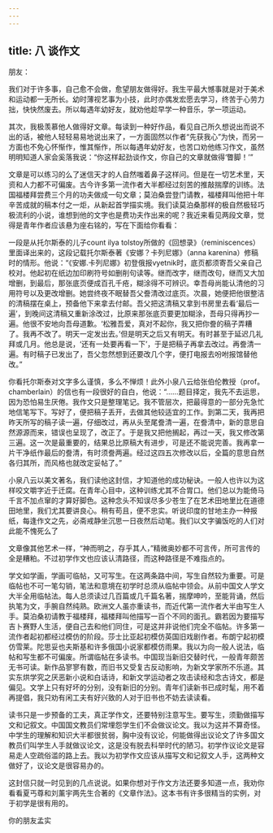 ```yaml
---
---
---
```

title: 八 谈作文
---




朋友：

我们对于许多事，自己愈不会做，愈望朋友做得好。我生平最大憾事就是对于美术和运动都一无所长。幼时薄视艺事为小技，此时亦偶发宏愿去学习，终苦于心劳力拙，快快然废去。所以每遇年幼好友，就劝他趁早学一种音乐，学一项运动。

其次，我极羡慕他人做得好文章。每读到一种好作品，看见自己所久想说出而说不出的话，被他人轻轻易易地说出来了，一方面固然以作者“先获我心”为快，而另一方面也不免心怀惭作，惟其惭作，所以每遇年幼好友，也苦口劝他练习作文，虽然明明知道人家会奚落我说：“你这样起劲谈作文，你自己的文章就做得‘瞥脚！’”

文章是可以练习的么了迷信天才的人自然嗤着鼻子这样问。但是在一切艺术里，天资和人力都不可偏废。古今许多第一流作者大半都经过刻苦的推敲揣摩的训练。法国福楼拜尝费三个月的功夫做成一句文章；莫泊桑尝登门请教，福楼拜叫他把十年辛苦成就的稿本付之一炬，从新起首学描实境。我们读莫泊桑那样的极自然极轻巧极流利的小说，谁想到他的文字也是费功夫作出来的呢？我近来看见两段文章，觉得是青年作者应该悬为座右铭的，写在下面给你看看：

一段是从托尔斯泰的儿子count ilya tolstoy所做的《回想录》（reminiscences）里面译出来的，这段记载托尔斯泰著《安娜？卡列尼娜》（anna karenina）修稿时的情形。他说：“《安娜.卡列尼娜》初登俄报vyetnik时，底页都须寄吾父亲自己校对。他起初在纸边加印刷符号如删削句读等。继而改字，继而改句，继而又大加增删，到最后，那张底页便成百孔千疮，糊涂得不可辨识。幸吾母尚能认清他的习用符号以及更改增删。她尝终夜不眠替吾父誊清改过底页。次晨，她便把他很整洁的清稿摆在桌上，预备他下来拿去付邮。吾父把这清稿又拿到书房里去看‘最后一遍’，到晚间这清稿又重新涂改过，比原来那张底页要更加糊涂，吾母只得再抄一遍。他很不安地向吾母道歉。‘松雅吾爱，真对不起你，我又把你誊的稿子弄糟了。我再不改了。明天一定发出去。’但是明天之后又有明天。有时甚至于延迟几礼拜或几月。他总是说，‘还有一处要再看一下’，于是把稿子再拿去改过。再誊清一遍。有时稿子已发出了，吾父忽然想到还要改几个字，便打电报去吩咐报馆替他改。”

你看托尔斯泰对文字多么谨慎，多么不惮烦！此外小泉八云给张伯伦教授（prof。chamberlain）的信也有一段很好的自白，他说：“……题目择定，我先不去运思，因为恐怕易生厌倦。我作文只是整理笔记。我不管层次，把最得意的一部分先急忙地信笔写下。写好了，便把稿子丢开，去做其他较适宜的工作。到第二天，我再把昨天所写的稿子读一遍，仔细改过，再从头至尾誊清一遍，在誊清中，新的意思自然源源而来，错误也呈现了，改正了。于是我又把他搁起，再过一天，我又修改第三遍。这一次是最重要的，结果总比原稿大有进步，可是还不能说完善。我再拿一片干净纸作最后的誊清，有时须誊两遍。经过这四五次修改以后，全篇的意思自然各归其所，而风格也就改定妥帖了。”

小泉八云以美文著名，我们读他这封信，才知道他的成功秘诀。一般人也许以为这样咬文嚼字近于迁腐。在青年心目中，这种训练尤其不合胃口。他们总以为能倚马千言不加点窜的才算好脚色。这种念头不知误尽多少苍生了在艺术田地里比在道德田地里，我们尤其要讲良心。稍有苟且，便不忠实。听说印度的甘地主办一种报纸，每逢作文之先，必斋戒静坐沉思一日夜然后动笔。我们以文字骗饭吃的人们对此能不愧死么了

文章像其他艺术一样，“神而明之，存乎其人，”精微奥妙都不可言传，所可言传的全是糟粕。不过初学作文也应该认清路径，而这种路径是不难指点的。

学文如学画，学画可临帖，又可写生。在这两条路中间，写生自然较为重要。可是临帖也不可一笔勾销，笔法和意境在初学时总须从临帖中领会。从前中国文人学文大半全用临帖法。每人总须读过几百篇或几千篇名著，揣摩呻吟，至能背诵，然后执笔为文，手腕自然纯熟。欧洲文人虽亦重读书，而近代第一流作者大半由写生人手。莫泊桑初请教于福楼拜，福楼拜叫他描写一百个不同的面孔。霸若因为要描写吉卜赛野人生活，便自己去和他们同住，可是这并非说他们完全不临帖。许多第一流作者起初都经过模仿的阶段。莎士比亚起初模仿英国旧戏剧作者。布朗宁起初模仿雪莱。陀思妥也夫斯基和许多俄国小说家都模仿雨果。我以为向一般人说法，临帖和写生都不可偏废。所谓临帖在多读书。中国现当新旧交替时代，一般青年颇苦无书可读。新作品寥寥有数，而旧书又受复古反动影响，为新文学家所不乐道。其实东烘学究之厌恶新小说和白话诗，和新文学运动者之攻击读经和念古诗文，都是偏见。文学上只有好坏的分别，没有新旧的分别。青年们读新书已成时髦，用不着再提倡，我只劝有闲工夫有好兴致的人对于旧书也不妨去读读看。

读书只是一步预备的工夫，真正学作文，还要特别注意写生。要写生，须勤做描写文和记叙文。中国国文教员们常埋怨学生们不会做议论文。我以为这并不算奇怪。中学生的理解和知识大半都很贫弱，胸中没有议论，何能做得出议论文了许多国文教员们叫学生人手就做议论文，这是没有脱去科举时代的陋习。初学作议论文是容易走人空疏俗滥的路上去。我以为初学作文应该从描写文和记叙文人手，这两种文做好了，议论文是很容易办的。

这封信只就一时见到的几点说说。如果你想对于作文方法还要多知道一点，我劝你看看夏丐尊和刘薰宇两先生合著的《文章作法》。这本书有许多很精当的实例，对于初学是很有用的。

你的朋友孟实